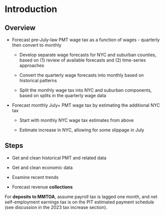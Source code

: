# Introduction


## Overview

-   Forecast pre-July-law PMT wage tax as a function of wages - quarterly then convert to monthly

    - Develop separate wage forecasts for NYC and suburban counties, based on (1) review of available forecasts and (2) time-series approaches
    
    -   Convert the quarterly wage forecasts into monthly based on historical patterns
    
    -   Split the monthly wage tax into NYC and suburban components, based on splits in the quarterly wage data
    
-   Forecast monthly July+ PMT wage tax by estimating the additional NYC tax

    -   Start with monthly NYC wage tax estimates from above
    
    -   Estimate increase in NYC, allowing for some slippage in July


## Steps

-   Get and clean historical PMT and related data

-   Get and clean economic data

-   Examine recent trends

-   Forecast revenue **collections**

For **deposits to MMTOA**, assume payroll tax is lagged one month, and net self-employment earnings tax is on the PIT estimated payment schedule (see discussion in the 2023 tax increase section).



